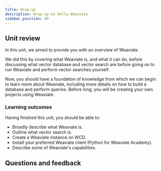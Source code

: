 ```yaml
---
title: Wrap-up
description: Wrap-up on Hello Weaviate
sidebar_position: 90
---
```


## <i class="fa-solid fa-chalkboard-user"></i> Unit review

In this unit, we aimed to provide you with an overview of Weaviate.

We did this by covering what Weaviate is, and what it can do, before discussing what vector database and vector search are before going on to run Weaviate and perform vector searches yourself.

Now, you should have a foundation of knowledge from which we can begin to learn more about Weaviate, including more details on how to build a database and perform queries. Before long, you will be creating your own projects using Weaviate.

### <i class="fa-solid fa-clipboard-list-check"></i> Learning outcomes

Having finished this unit, you should be able to:
- Broadly describe what Weaviate is.
- Outline what vector search is.
- Create a Weaviate instance on WCD.
- Install your preferred Weaviate client (Python for Weaviate Academy).
- Describe some of Weaviate's capabilities.

## Questions and feedback


<DocsFeedback/>